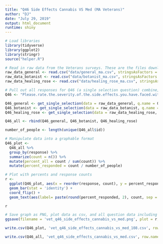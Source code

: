 ```yaml
---
title: "Q46 Side Effects Cannabis VS Med (MA Veterans)"
author: "DJ"
date: "July 29, 2019"
output: html_document
runtime: shiny
---
```


```r
# Load libraries
library(tidyverse)
library(ggplot2)
library(stringr)
source("helper.R")
```

```r
# Read in raw data from the Veterans surveys. These are the files downloaded from survey monkey saved as a .csv
raw_data_general <- read.csv("data/general_ma.csv", stringsAsFactors = FALSE)
raw_data_botanist <- read.csv("data/botanist_ma.csv", stringsAsFactors = FALSE)
raw_data_healing_rose <- read.csv("data/healing_rose_ma.csv", stringsAsFactors = FALSE)
```

```r
# Pull out all responses for Q46 (a single selection question) combine, then determine 'question n'
Q46 <- "Please.rate.the.severity.of.the.side.effects.you.have.faced.with.prescription.medications.compared.to.cannabis.treatments."

Q46_general <- get_single_selection(data = raw_data_general, q.name = Q46)
Q46_botanist <- get_single_selection(data = raw_data_botanist, q.name = Q46)
Q46_healing_rose <- get_single_selection(data = raw_data_healing_rose, q.name = Q46)

Q46_all <- rbind(Q46_general, Q46_botanist, Q46_healing_rose)

number_of_people <- length(unique(Q46_all$id))
```

```r
# Manipulate data into a graphable format
Q46_plot <- 
  Q46_all %>%
  group_by(response) %>%
  summarize(count = n()) %>%
  mutate(percent_all = count / sum(count)) %>%
  mutate(percent_responded = count / number_of_people)
```

```r
# Plot with percents and response counts
r <- 
  ggplot(Q46_plot, aes(x = reorder(response, count), y = percent_responded)) +
  geom_bar(stat = 'identity') +
  coord_flip() +
  geom_text(aes(label= paste(round(percent_responded, 2), count, sep = "***")))

r
```

```r
# Save graph as PNG, plot data as csv, and all question data including response IDs as csv (save question n and N at end of plot file as "_x.x")
ggsave(filename = 'vet_q46_side_effects_cannabis_vs_med.png', plot = r, device = 'png')

write.csv(Q46_plot, 'vet_q46_side_effects_cannabis_vs_med_108.csv', row.names = FALSE)

write.csv(Q46_all, 'vet_q46_side_effects_cannabis_vs_med.csv', row.names = FALSE)
```
